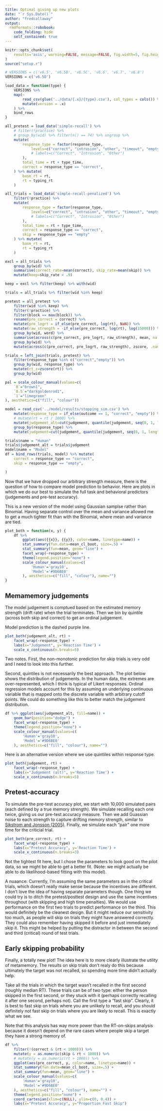 ```yaml
---
title: Optimal giving up new plots
date: "`r Sys.Date()`"
author: "fredcallaway"
output:
  rmdformats::robobook:
    code_folding: hide
    self_contained: true
---
```



```r

knitr::opts_chunk$set(
    results='asis', warning=FALSE, message=FALSE, fig.width=5, fig.height=4, fig.align="center"
)
source("setup.r")

# VERSIONS = c('v6.5', 'v6.5B', 'v6.5C', 'v6.6', 'v6.7', 'v6.8')
VERSIONS = c('v6.5D')

load_data = function(type) {
    VERSIONS %>% 
    map(~ 
        read_csv(glue('../data/{.x}/{type}.csv'), col_types = cols()) %>% 
        mutate(version = .x)
    ) %>% 
    bind_rows
}

all_pretest = load_data('simple-recall') %>% 
    # filter(!practice) %>% 
    # group_by(wid) %>% filter(n() == 74) %>% ungroup %>%
    mutate(
        response_type = factor(response_type, 
            levels=c("correct", "intrusion", "other", "timeout", "empty"),
            # labels=c("Correct", "Intrusion", "Other")
        ),
        total_time = rt + type_time,
        correct = response_type == "correct",
    ) %>% mutate(
        base_rt = rt,
        rt = typing_rt
    )

all_trials = load_data('simple-recall-penalized') %>% 
    filter(!practice) %>% 
    mutate(
        response_type = factor(response_type, 
            levels=c("correct", "intrusion", "other", "timeout", "empty"),
            # labels=c("Correct", "Intrusion", "Other")
        ),
        total_time = rt + type_time,
        correct = response_type == "correct",
        skip = response_type == "empty"
    ) %>% mutate(
        base_rt = rt,
        rt = typing_rt
    )

excl = all_trials %>% 
    group_by(wid) %>%
    summarise(correct_rate=mean(correct), skip_rate=mean(skip)) %>% 
    mutate(keep=skip_rate < .9)

keep = excl %>% filter(keep) %>% with(wid)

trials = all_trials %>% filter(wid %in% keep)

pretest = all_pretest %>% 
    filter(wid %in% keep) %>% 
    filter(!practice) %>% 
    filter(block == max(block)) %>% 
    rename(pre_correct = correct) %>% 
    mutate(pre_logrt = if_else(pre_correct, log(rt), NaN)) %>% 
    mutate(raw_strength = -if_else(pre_correct, log(rt), log(15000))) %>% 
    group_by(wid, word) %>% 
    summarise(across(c(pre_correct, pre_logrt, raw_strength), mean, na.rm=T)) %>%
    group_by(wid) %>%
    mutate(across(c(pre_correct, pre_logrt, raw_strength), zscore, .names="{.col}_z"))

trials = left_join(trials, pretest) %>% 
    filter(response_type %in% c("correct","empty")) %>% 
    group_by(wid, response_type) %>% 
    mutate(rt_z=zscore(rt)) %>% 
    group_by(wid)

pal = scale_colour_manual(values=c(
    `0`="brown1",
    `0.5`="darkgoldenrod1",
    `1`="limegreen"
), aesthetics=c("fill", "colour"))

model = read_csv('../model/results/stopping_sim.csv') %>% 
    mutate(response_type = if_else(outcome == 1, "correct", "empty")) %>% 
    # mutate(rt = rt / 1000) %>% 
    mutate(judgement_alt=cut(judgement, quantile(judgement, seq(0, 1, length=6)), labels=F)) %>% 
    group_by(response_type) %>% 
    mutate(judgement=cut(judgement, quantile(judgement, seq(0, 1, length=6)), labels=F))

trials$name = "Human"
trials$judgement_alt = trials$judgement
model$name = "Model"
df = bind_rows(trials, model) %>% mutate(
    correct = response_type == "correct",
    skip = response_type == "empty",

)
```

Now that we have dropped our arbitrary strength measure, there is the question
of how to compare model prediction to behavior. Here are plots in which
we do our best to simulate the full task and behavioral predictors (judgements
and pre-test accuracy).

This is a new version of the model using Gaussian samplse rather
than Binomial. Having separate control over the mean and variance
allowed me to get a much tighter fit than with the Binomial, where
mean and variance are tied.

```r
plot_both = function(x, y) {
    df %>%
        ggplot(aes({{x}}, {{y}}, color=name, linetype=name)) +
        stat_summary(fun.data=mean_cl_boot, size=.5) +
        stat_summary(fun=mean, geom="line") +
        facet_wrap(~response_type) +
        theme(legend.position="none") +
        scale_colour_manual(values=c(
            'Human'='gray10',
            'Model'='#9D6BE0'
        ), aesthetics=c("fill", "colour"), name="") 
}

```

## Memamemory judgements

The model judgement is comptued based on the estimated memory
strength (drift rate) when the trial terminates. Then we bin
by quintile (across both skip and correct) to get an ordinal judgement.

Model prediction is the dashed purple line.


```r
plot_both(judgement_alt, rt) +
    facet_wrap(~response_type) +
    labs(x="Judgement", y='Reaction Time') +
    scale_x_continuous(n.breaks=5)
```

Two notes. First, the non-monotonic prediction for skip trials is very
odd and I need to look into this further.

Second, quintiles is not necessarily the best approach. The plot below shows
the distribution of judgements. In the human data, the extremes are
over-represented, which I think is typical of Likert responses. Ordinal
regression models account for this by assuming an underlying continuous
variable that is mapped onto the discrete variable with arbitrary cutoff
points. We could do something like this to better match the judgement
distribution.

```r
df %>% ggplot(aes(judgement_alt, fill=name)) +
    geom_bar(position="dodge") +
    facet_wrap(~response_type) +
    theme(legend.position="none") +
    scale_colour_manual(values=c(
        'Human'='gray10',
        'Model'='#9D6BE0'
    ), aesthetics=c("fill", "colour"), name="") 

```

Here is an alternative version where we use quintiles within
response type.

```r
plot_both(judgement, rt) +
    facet_wrap(~response_type) +
    labs(x="Judgement (alt)", y='Reaction Time') +
    scale_x_continuous(n.breaks=5)
```

## Pretest-accuracy

To simulate the pre-test accuracy plot, we start with 10,000 simulated pairs
(each defined by a true memory strength). We simulate recalling each one
twice, giving us our pre-test accuracy measure. Then we add Guassian noise to
each strength to capture drifting memory strength, similar to [Sikstrom and
Jonsson (2005)](https://pubmed.ncbi.nlm.nih.gov/16262474/). Finally, we
simulate each "pair" one more time for the criticial trial.

```r
plot_both(pre_correct, rt) +
    facet_wrap(~response_type) +
    labs(x="Pretest Accuracy", y='Reaction Time') +
    scale_x_continuous(n.breaks=3)
```

Not the tightest fit here, but I chose the parameters to look good
on the pilot data, so we might be able to get a better fit. (Note:
we might actually be able to do likelihood-based fitting with this model).

A nuaance: Currently, I'm assuming the same parameters as in the critical
trials, which doesn't really make sense because the incentives are different.
I don't love the idea of having separate parameters though. One thing we could
try is to ditch the pretest/posttest design and use the same incentives
throughout (with skipping and high time penalties). We would use performance
on the first two trials to predict performance on the third. This would
definitely be the cleanest design. But it might reduce our sensitivity too
much, as people will skip on trials they might have answered correctly. They
could also remember having skipped it before and just immediately skip it.
This might be helped by putting the distractor in between the second and third
(critical) round of test trials.

## Early skipping probability

Finally, a totally new plot! The idea here is to more clearly illustrate
the _utility_ of metamemory. The results on skip trials don't realy do this
because ultimately the target was not recalled, so spending more time didn't
actually help.

Take all the trials in which the target wasn't recalled in the first second
(roughly median RT). These trials can be of two type: either the person
skipped in the first second, or they stuck with it (perhaps correctly
recalling it after one second, perhaps not). Call the first type a "fast
skip". Clearly, it is best to fast skip on trials where you are unlikely to
recall, and you should definitely not fast skip on trials where you are likely
to recall. This is exactly what we see.

Note that this analysis has way more power than the RT-on-skips analysis
because it doesn't depend on the rare cases where people skip a target they
have a strong memory of.

```r
df %>% 
    filter(!(correct & (rt < 1000))) %>% 
    mutate(y = as.numeric(skip & rt < 1000)) %>%
    # mutate(y = as.numeric(rt > 1000)) %>% 
    ggplot(aes(pre_correct, y, color=name, linetype=name)) +
    stat_summary(fun.data=mean_cl_boot, size=.5) +
    stat_summary(fun=mean, geom="line") +
    scale_colour_manual(values=c(
        'Human'='gray10',
        'Model'='#9D6BE0'
    ), aesthetics=c("fill", "colour"), name="") +
    theme(legend.position="none") +
    coord_cartesian(xlim=c(NULL), ylim=c(0, 0.4)) +
    labs(x="Pretest Accuracy", y="Proportion Fast Skip")
```

